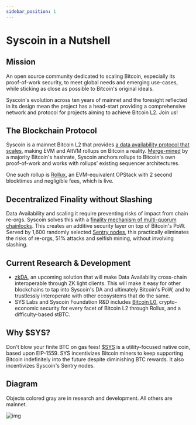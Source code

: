 ```yaml
---
sidebar_position: 1
---
```

# Syscoin in a Nutshell

## Mission

An open source community dedicated to scaling Bitcoin, especially its proof-of-work security, to meet global needs and emerging use-cases, while sticking as close as possible to Bitcoin's original ideals.

Syscoin's evolution across ten years of mainnet and the foresight reflected in its design mean the project has a head-start providing a comprehensive network and protocol for projects aiming to achieve Bitcoin L2. Join us!

## The Blockchain Protocol

Syscoin is a mainnet Bitcoin L2 that provides [a data availability protocol that scales](/docs/tech/poda), making EVM and AltVM rollups on Bitcoin a reality. [Merge-mined](/docs/tech/merged-mining) by a majority Bitcoin's hashrate, Syscoin anchors rollups to Bitcoin's own proof-of-work and works with rollups’ existing sequencer architectures. 

One such rollup is [Rollux](https://rollux.com), an EVM-equivalent OPStack with 2 second blocktimes and negligible fees, which is live.

## Decentralized Finality without Slashing

Data Availability and scaling it require preventing risks of impact from chain re-orgs. Syscoin solves this with a [finality mechanism of multi-quorum chainlocks](/docs/tech/finality). This creates an additive security layer on top of Bitcoin's PoW. Served by 1,600 randomly selected [Sentry nodes](/docs/tech/sentrynodes), this practically eliminates the risks of re-orgs, 51% attacks and selfish mining, without involving slashing.

## Current Research & Development

- [zkDA](https://syscoin.org/news/introducing-zkda), an upcoming solution that will make Data Availability cross-chain interoperable through ZK light clients. This will make it easy for other blockchains to tap into Syscoin's DA and ultimately Bitcoin's PoW, and to trustlessly interoperate with other ecosystems that do the same.
- SYS Labs and Syscoin Foundation R&D includes [Bitcoin L0](https://jsidhu.medium.com/rollux-creating-a-new-layer-0-for-bitcoin-modularity-e2d737c99168), crypto-economic security for every facet of Bitcoin L2 through Rollux, and a difficulty-based stBTC.

## Why $SYS?

Don't blow your finite BTC on gas fees! [$SYS](https://syscoin.org/get-sys) is a utility-focused native coin, based upon EIP-1559. SYS incentivizes Bitcoin miners to keep supporting Bitcoin indefinitely into the future despite diminishing BTC rewards. It also incentivizes Syscoin's Sentry nodes.

## Diagram

Objects colored gray are in research and development. All others are mainnet.

![img](../../images/diagram_SyscoinOverallDesign.png)